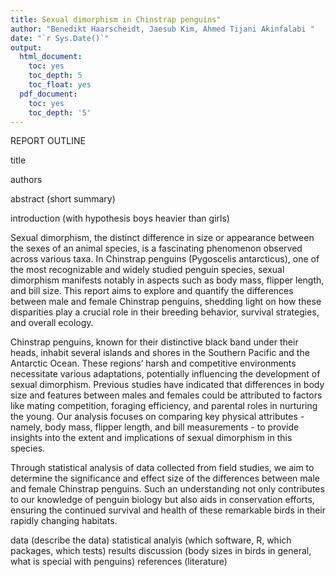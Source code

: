 ```yaml
---
title: Sexual dimorphism in Chinstrap penguins"
author: "Benedikt Haarscheidt, Jaesub Kim, Ahmed Tijani Akinfalabi "
date: "`r Sys.Date()`"
output:
  html_document:
    toc: yes
    toc_depth: 5
    toc_float: yes
  pdf_document:
    toc: yes
    toc_depth: '5'
---
```


REPORT OUTLINE

title

authors

abstract (short summary)


introduction (with hypothesis boys heavier than girls)

Sexual dimorphism, the distinct difference in size or appearance between the sexes of an animal species, is a fascinating phenomenon observed across various taxa. In Chinstrap penguins (Pygoscelis antarcticus), one of the most recognizable and widely studied penguin species, sexual dimorphism manifests notably in aspects such as body mass, flipper length, and bill size. This report aims to explore and quantify the differences between male and female Chinstrap penguins, shedding light on how these disparities play a crucial role in their breeding behavior, survival strategies, and overall ecology.

Chinstrap penguins, known for their distinctive black band under their heads, inhabit several islands and shores in the Southern Pacific and the Antarctic Ocean. These regions' harsh and competitive environments necessitate various adaptations, potentially influencing the development of sexual dimorphism. Previous studies have indicated that differences in body size and features between males and females could be attributed to factors like mating competition, foraging efficiency, and parental roles in nurturing the young. Our analysis focuses on comparing key physical attributes - namely, body mass, flipper length, and bill measurements - to provide insights into the extent and implications of sexual dimorphism in this species.

Through statistical analysis of data collected from field studies, we aim to determine the significance and effect size of the differences between male and female Chinstrap penguins. Such an understanding not only contributes to our knowledge of penguin biology but also aids in conservation efforts, ensuring the continued survival and health of these remarkable birds in their rapidly changing habitats.

data (describe the data)
statistical analyis (which software, R, which packages, which tests)
results
discussion (body sizes in birds in general, what is special with penguins)
references (literature)